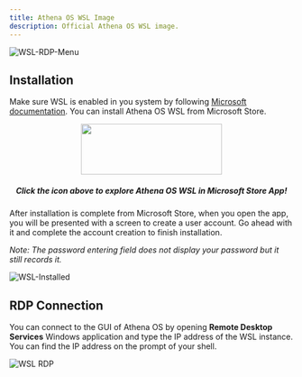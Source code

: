 ```yaml
---
title: Athena OS WSL Image
description: Official Athena OS WSL image.
---
```


![WSL-RDP-Menu](https://user-images.githubusercontent.com/83867734/226212924-4767fc53-f30a-4b90-8e47-5502137bf40c.png)

## Installation

Make sure WSL is enabled in you system by following [Microsoft documentation](https://learn.microsoft.com/en-us/windows/wsl/install). You can install Athena OS WSL from Microsoft Store.

<p align="center">
  <a href="https://apps.microsoft.com/store/detail/athena-os/9N1M7Q4F1KQF?hl=en-us&gl=us"><img src="https://upload.wikimedia.org/wikipedia/commons/f/f7/Get_it_from_Microsoft_Badge.svg" width="250" height="90" /></a>
</p>
<h5 align="center">
Click the icon above to explore Athena OS WSL in Microsoft Store App!
</h5>

After installation is complete from Microsoft Store, when you open the app, you will be presented with a screen to create a user account. Go ahead with it and complete the account creation to finish installation.

*Note: The password entering field does not display your password but it still records it.*

![WSL-Installed](https://user-images.githubusercontent.com/83867734/226213006-fdedffa1-1ea2-466e-bd08-cdab423e68a2.png)

## RDP Connection

You can connect to the GUI of Athena OS by opening **Remote Desktop Services** Windows application and type the IP address of the WSL instance. You can find the IP address on the prompt of your shell.

![WSL RDP](@assets/images/wsl-rdp.png)